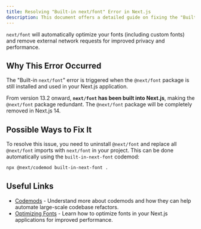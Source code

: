 ```yaml
---
title: Resolving "Built-in next/font" Error in Next.js
description: This document offers a detailed guide on fixing the "Built-in `next/font`" error in Next.js, which typically occurs when you're still using the `@next/font` package in Next.js 13.2 and later.
---
```


`next/font` will automatically optimize your fonts (including custom fonts) and remove external network requests for improved privacy and performance.

## Why This Error Occurred

The "Built-in `next/font`" error is triggered when the `@next/font` package is still installed and used in your Next.js application.

From version 13.2 onward, **`next/font` has been built into Next.js**, making the `@next/font` package redundant. The `@next/font` package will be completely removed in Next.js 14.

## Possible Ways to Fix It

To resolve this issue, you need to uninstall `@next/font` and replace all `@next/font` imports with `next/font` in your project. This can be done automatically using the `built-in-next-font` codemod:

```sh filename="Terminal"
npx @next/codemod built-in-next-font .
```

## Useful Links

- [Codemods](/docs/app/guides/upgrading/codemods) - Understand more about codemods and how they can help automate large-scale codebase refactors.
- [Optimizing Fonts](/docs/app/api-reference/components/font) - Learn how to optimize fonts in your Next.js applications for improved performance.
